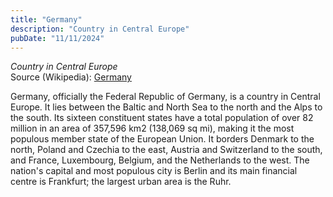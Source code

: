 ```yaml
---
title: "Germany"
description: "Country in Central Europe"
pubDate: "11/11/2024"
---
```


*Country in Central Europe*  
Source (Wikipedia): [Germany][1]

Germany, officially the Federal Republic of Germany, is a country in Central Europe. It lies between the Baltic and North Sea to the north and the Alps to the south. Its sixteen constituent states have a total population of over 82 million in an area of 357,596 km2 (138,069 sq mi), making it the most populous member state of the European Union. It borders Denmark to the north, Poland and Czechia to the east, Austria and Switzerland to the south, and France, Luxembourg, Belgium, and the Netherlands to the west. The nation's capital and most populous city is Berlin and its main financial centre is Frankfurt; the largest urban area is the Ruhr.

[1]: https://en.wikipedia.org/wiki/Germany
